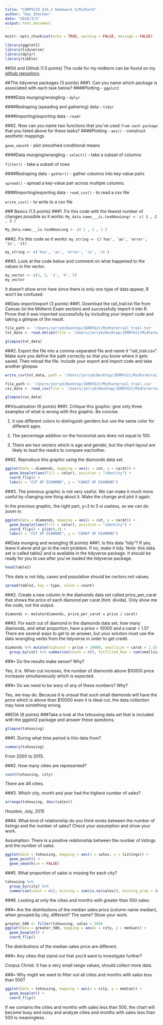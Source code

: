 ```yaml
---
title: "COMPSCIX 415.2 Homework 5/Midterm"
author: "Dai_Zhechen"
date: "2019/3/2"
output: html_document
---
```


```r
knitr::opts_chunk$set(echo = TRUE, warning = FALSE, message = FALSE)
```

```r
library(ggplot2)
library(tidyverse)
library(dplyr)
library(tibble)
```
##Git and Github (1.5 points)
The code for my midterm can be found on my [github repository]().

##The tidyverse packages (3 points)
###1. Can you name which package is associated with each task below?
####Plotting -
`ggplot2`

####Data munging/wrangling -
`dplyr`

####Reshaping (speading and gathering) data - 
`tidyr`

####Importing/exporting data -
`readr`

###2. Now can you name two functions that you’ve used `from each package` that you listed above for these tasks?
####Plotting -
`aes()` - construct aesthetic mappings

`geom_smooth` - plot smoothed conditional means

####Data munging/wrangling - 
`select()` - take a subset of columns

`filter()` - take a subset of rows

####Reshaping data - 
`gather()` - gather columns into key-value pairs

`spread()` - spread a key-value pair across multiple columns.

####Importing/exporting data -
`read_csv()` - to read a csv file

`write_csv()` - to write to a csv file

##R Basics (1.5 points)
###1. Fix this code with the fewest number of changes possible so it works:
`My_data.name___is.too00ooLong! <- c( 1 , 2 , 3 )`
```r
My_data.name___is.too00ooLong <- c( 1 , 2 , 3 )
```

###2. Fix this code so it works:
`my_string <- C('has', 'an', 'error', 'in', 'it)`
```r
my_string <- c('has', 'an', 'error', 'in', 'it')
```


###3. Look at the code below and comment on what happened to the values in the vector.
```r
my_vector <- c(1, 2, '3', '4', 5) 
my_vector
```

It doesn't show error here since there is only one type of data appear, R won't be confused.

##Data import/export (3 points)
###1. Download the rail_trail.txt file from Canvas (in the Midterm Exam section) and successfully import it into R. Prove that it was imported successfully by including your import code and taking a glimpse of the result.
```r
file_path <- '/Users/jerryd/Desktop/JERRYGit/Midterm/rail_trail.txt'
txt_data <- read.delim2(file = '/Users/jerryd/Desktop/JERRYGit/Midterm/rail_trail.txt', sep = "|")
```
```r
glimpse(txt_data)
```

###2. Export the file into a comma-separated file and name it “rail_trail.csv”. Make sure you define the path correctly so that you know where it gets saved. Then reload the file. Include your export and import code and take another glimpse.
```r
write_csv(txt_data, path = '/Users/jerryd/Desktop/JERRYGit/Midterm/rail_trail.csv')
```
```r
file_path <- '/Users/jerryd/Desktop/JERRYGit/Midterm/rail_trail.csv'
csv_data <- read_csv(file = '/Users/jerryd/Desktop/JERRYGit/Midterm/rail_trail.csv')
```
```r
glimpse(csv_data)
```

##Visualization (6 points)
###1. Critique this graphic: give only three examples of what is wrong with this graphic. Be concise.

1. It use different colors to distinguish genders but use the same color for different ages.

2. The percentage addition on the horizontal axis does not equal to 100.

3. There are two vectors which is age and gender, but the chart layout are likely to lead the readrs to compare eachother.

###2. Reproduce this graphic using the diamonds data set.
```r
ggplot(data = diamonds, mapping = aes(x = cut, y = carat)) +
  geom_boxplot(aes(fill = color), position = "identity") +
  coord_flip() +
  labs(x = "CUT OF DIAMOND", y = "CARAT OF DIAMOND")
```

###3. The previous graphic is not very useful. We can make it much more useful by changing one thing about it. Make the change and plot it again.

In the previous graphic, the right part, y=3 to 5 si useless, so we can do zoom in.
```r
ggplot(data = diamonds, mapping = aes(x = cut, y = carat)) +
  geom_boxplot(aes(fill = color), position = "identity") +
  coord_flip() + ylim(0,3) +
  labs(x = "CUT OF DIAMOND", y = "CARAT OF DIAMOND")
```

##Data munging and wrangling (6 points)
###1. Is this data “tidy”? If yes, leave it alone and go to the next problem. If no, make it tidy. Note: this data set is called table2 and is available in the tidyverse package. It should be ready for you to use after you’ve loaded the tidyverse package.
```r
head(table2)
```

This data is not tidy, cases and population should be cectors not values.

```r
spread(table2, key = type, value = count)
```

###2. Create a new column in the diamonds data set called price_per_carat that shows the price of each diamond per carat (hint: divide). Only show me the code, not the output.

`diamonds <- mutate(diamonds, price_per_carat = price / carat)`

###3. For each cut of diamond in the diamonds data set, how many diamonds, and what proportion, have a price > 10000 and a carat < 1.5? There are several ways to get to an answer, but your solution must use the data wrangling verbs from the tidyverse in order to get credit.

```r
diamonds %>% mutate(highcost = price > 10000, smallsize = carat < 1.5) %>% 
  group_by(cut) %>% summarise(count = n(), fulfilled_Num = sum(smallsize & highcost), prop = (fulfilled_Num / count) * 100) 
```

###• Do the results make sense? Why?

Yes, it is. When cut increses, the number of diamonds above $10000 price increases simultaneously which is expected.

###• Do we need to be wary of any of these numbers? Why?

Yes, we may do. Because it is unsual that such small diamonds will have the price which is above than $10000 even it is ideal cut, the data collection may have something wrong.

##EDA (6 points)
###Take a look at the txhousing data set that is included with the ggplot2 package and answer these questions:
```r
glimpse(txhousing)
```

###1. During what time period is this data from?
```r
summary(txhousing)
```

From 2000 to 2015.

###2. How many cities are represented?
```r
count(txhousing, city)
```

There are 46 cities.

###3. Which city, month and year had the highest number of sales?

```r
arrange(txhousing, desc(sales))
```

Houston, July, 2015

###4. What kind of relationship do you think exists between the number of listings and the number of sales? Check your assumption and show your work.

Assumption: There is a positive relationship between the number of listings and the number of sales.
```r
ggplot(data = txhousing, mapping = aes(x = sales, y = listings)) +
  geom_point() + 
  geom_smooth(se = FALSE)
```

###5. What proportion of sales is missing for each city?

```r
txhousing %>%
  group_by(city) %>%
  summarise(count = n(), missing = sum(is.na(sales)), missing_prop = (missing / count) * 100) 
```

###6. Looking at only the cities and months with greater than 500 sales:

###• Are the distributions of the median sales price (column name median), when grouped by city, different? The same? Show your work.

```r
greater_500 <- filter(txhousing, sales > 500)
ggplot(data = greater_500, mapping = aes(x = city, y = median)) + 
  geom_boxplot() +
  coord_flip()
```

The distributions of the median sales price are different.

###• Any cities that stand out that you’d want to investigate further?

Corpus Christi. It has a very small range values, should collect more data.

###• Why might we want to filter out all cities and months with sales less than 500?

```r
ggplot(data = txhousing, mapping = aes(x = city, y = median)) + 
  geom_boxplot() +
  coord_flip()
```

If we contains the cities and months with sales less than 500, the chart will become busy and noisy and analyze cities and months with sales less than 500 is meaningless.

